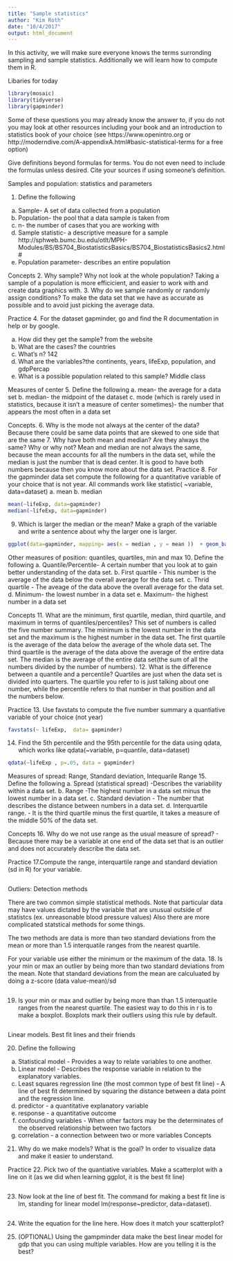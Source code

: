 ```yaml
---
title: "Sample statistics"
author: "Kim Roth"
date: "10/4/2017"
output: html_document
---
```


In this activity, we will make sure everyone knows the terms surronding sampling and sample statistics. Additionally we will learn how to compute them in R.

Libaries for today
```r
library(mosaic)
library(tidyverse)
library(gapminder)
```

Some of these questions you may already know the answer to, if you do not you may look at other resources including your book and an introduction to statistics book of your choice (see https://www.openintro.org or http://moderndive.com/A-appendixA.html#basic-statistical-terms for a free option) 

Give definitions beyond formulas for terms. You do not even need to include the formulas unless desired. Cite your sources if using someone's definition.


Samples and population: statistics and parameters

1. Define the following
a. Sample- A set of data collected from a population
b. Population- the pool that a data sample is taken from
c. n- the number of cases that you are working with 
d. Sample statistic- a descriptive measure for a sample http://sphweb.bumc.bu.edu/otlt/MPH-Modules/BS/BS704_BiostatisticsBasics/BS704_BiostatisticsBasics2.html#
e. Population parameter- describes an entire population


Concepts
2. Why sample? Why not look at the whole population? Taking a sample of a population is more efficicient, and easier to work with and create data graphics with.
3. Why do we sample randomly or randomly assign conditions? To make the data set that we have as accurate as possible and to avoid just picking the average data.

Practice
4. For the dataset gapminder, go and find the R documentation in help or by google.

a. How did they get the sample? from the website
b. What are the cases? the countries
c. What's n? 142
d. What are the variables?the continents, years, lifeExp, population, and gdpPercap
c. What is a possible population related to this sample? Middle class

Measures of center
5. Define the following
a. mean- the average for a data set
b. median- the midpoint of the dataset
c. mode (which is rarely used in statistics, because it isn't a measure of center sometimes)- the number that appears the most often in a data set



Concepts.
6. Why is the mode not always at the center of the data? Because there could be same data points that are skewed to one side that are the same
7. Why have both mean and median? Are they always the same? Why or why not? Mean and median are not always the same, because the mean accounts for all the numbers in the data set, while the median is just the number that is dead center. It is good to have both numbers because then you know more about the data set. 
Practice
8. For the gapminder data set compute the following for a quantitative variable of your choice that is not year. All commands work like statistic( ~variable, data=dataset) 
a. mean 
b. median
```r
mean(~lifeExp, data=gapminder)
median(~lifeExp, data=gapminder)
```
9. Which is larger the median or the mean? Make a graph of the variable and write a sentence about why the larger one is larger.
```r
ggplot(data=gapminder, mapping= aes(x = median , y = mean ))  + geom_bar(stat="identity")
```

Other measures of position: quantiles, quartiles, min and max
10. Define the following
a. Quantile/Percentile- A certain number that you look at to gain better understanding of the data set. 
b. First quartile - This number is the average of the data below the overall average for the data set. 
c. Thrid quartile - The aveage of the data above the overall average for the data set. 
d. Minimum- the lowest number in a data set
e. Maximum- the highest number in a data set

Concepts
11. What are the minimum, first quartile, median, third quartile, and maximum in terms of quantiles/percentiles? This set of numbers is called the five number summary. The minimum is the lowest number in the data set and the maximum is the highest number in the data set. The first quartile is the average of the data below the average of the whole data set. The third quartile is the average of the data above the average of the entire data set. The median is the average of the entire data set(the sum of all the numbers divided by the number of numbers). 
12. What is the difference between a quantile and a percentile? Quartiles are just when the data set is divided into quarters. The quartile you refer to is just talking about one number, while the percentile refers to that number in that position and all the numbers below. 

Practice
13. Use favstats to compute the five number summary a quantiative variable of your choice (not year)
```r
favstats(~ lifeExp,  data= gapminder)
```

14. Find the 5th percentile and the 95th percentile for the data using qdata, which works like qdata(~variable, p=quantile, data=dataset)
```r
qdata(~lifeExp , p=.05, data = gapminder)
```



Measures of spread: Range, Standard deviation, Intequarile Range
15. Define the following
a. Spread (statistical spread) -Describes the variability within a data set. 
b. Range -The highest number in a data set minus the lowest number in a data set. 
c. Standard deviation - The number that describes the distance between numbers in a data set. 
d. Interquartile range. - It is the third quartile minus the first quartile, it takes a measure of the middle 50% of the data set. 

Concepts
16. Why do we not use range as the usual measure of spread? - Because there may be a variable at one end of the data set that is an outlier and does not accurately describe the data set. 

Practice
17.Compute the range, interquartile range and standard deviation (sd in R) for your variable.
```r

```

Outliers: Detection methods

There are two common simple statistical methods. Note that particular data may have values dictated by the variable that are unusual outside of statistcs (ex. unreasonable blood pressure values) Also there are more complicated statstical methods for some things.

The two methods are data is more than two standard deviations from the mean or more than 1.5 interquatile ranges from the nearest quartile.


For your variable use either the minimum or the maximum of the data.
18. Is your min or max an outlier by being more than two standard deviations from the mean. Note that standard deviations from the mean are calculuated by doing a z-score (data value-mean)/sd
```r

```

19. Is your min or max and outlier by being more than than 1.5  interquatile ranges from the nearest quartile. The easiest way to do this in r is to make a boxplot. Boxplots mark their outliers using this rule by default.
```r

```


Linear models. Best fit lines and their friends

20. Define the following
a. Statistical model - Provides a way to relate variables to one another.
b. Linear model - Describes the response variable in relation to the explanatory variables.
c. Least squares regression line (the most common type of best fit line) - A line of best fit determined by squaring the distance between a data point and the regression line.
d. predictor - a quantitative explanatory variable 
e. response - a quantitative outcome 
f. confounding variables - When other factors may be the determinates of the observed relationship between two factors
g. correlation - a connection between two or more variables
Concepts
21. Why do we make models? What is the goal? In order to visualize data and make it easier to understand. 

Practice
22. Pick two of the quantiative variables. Make a scatterplot with a line on it (as we did when learning ggplot, it is the best fit line)
```r

```

23. Now look at the line of best fit. The command for making a best fit line is lm, standing for linear model
lm(response~predictor, data=dataset).
```r

```

24. Write the equation for the line here. How does it match your scatterplot?


25. (OPTIONAL) Using the gampminder data make the best linear model for gdp that you can using multiple variables. How are you telling it is the best?
```r

```

